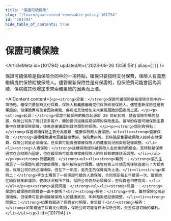 ```yaml
---
title: "保證可續保險"
slug: "/learn/guaranteed-renewable-policy-101794"
id: "101794"
hide_table_of_contents: true
---
```



# 保證可續保險

<ArticleMeta id={101794} updatedAt={'2023-09-26 13:58:58'} alias={`[]`} />
<div className='border-solid border-b border-t-0 my-4 border-[var(--ifm-color-gray-300)]' />

保證可續保險是指保險合同中的一項特點，確保只要按時支付保費，保險人有義務繼續提供保險給被保險人。儘管重新保險性是有保證的，但保險費可能會因為索賠、傷病或其他增加未來索賠風險的因素而上漲。

<AIContent content={`<p><strong>定義：</strong>保證可續保險是指保險合同中的一項特點，確保只要按時支付保費，保險人有義務繼續提供保險給被保險人。儘管重新保險性是有保證的，但保險費可能會因為索賠、傷病或其他增加未來索賠風險的因素而上漲。</p><p><strong>起源：</strong>保證可續保險的概念起源於 20 世紀初期，隨着保險市場的發展，保險公司為了吸引更多客户，開始提供這種長期保障的保險產品。最早的保證可續保險主要集中在健康保險領域，後來逐漸擴展到其他類型的保險。</p><p><strong>類別與特點：</strong>保證可續保險主要分為兩類：健康保險和人壽保險。<ul><li><strong>健康保險：</strong>這種保險通常涵蓋醫療費用、住院費用等。其特點是隻要被保險人按時支付保費，保險公司就必須續保，但保費可能會根據被保險人的健康狀況和索賠記錄調整。</li><li><strong>人壽保險：</strong>這種保險提供被保險人去世後的賠償金。其特點是保費通常在合同期內固定，但在續保時可能會根據被保險人的年齡和健康狀況調整。</li></ul></p><p><strong>具體案例：</strong><ul><li><strong>案例一：</strong>張先生購買了一份保證可續的健康保險，每年按時支付保費。儘管在第三年他因病住院並進行了大額索賠，保險公司仍然必須續保，但在下一年度，張先生的保費有所上漲。</li><li><strong>案例二：</strong>李女士購買了一份保證可續的人壽保險，合同規定每五年續保一次。儘管她在續保時年齡增加，健康狀況有所下降，保險公司仍然必須續保，但保費也相應提高。</li></ul></p><p><strong>常見問題：</strong><ul><li><strong>問題一：</strong>保證可續保險的保費會一直不變嗎？<br/><strong>解答：</strong>不會。雖然保險公司必須續保，但保費可能會根據被保險人的健康狀況、年齡和索賠記錄調整。</li><li><strong>問題二：</strong>如果我錯過了保費支付期限，會怎樣？<br/><strong>解答：</strong>如果錯過了保費支付期限，保險公司可能會終止保險合同，失去保證可續的權利。</li></ul></p>`} id={101794} />
